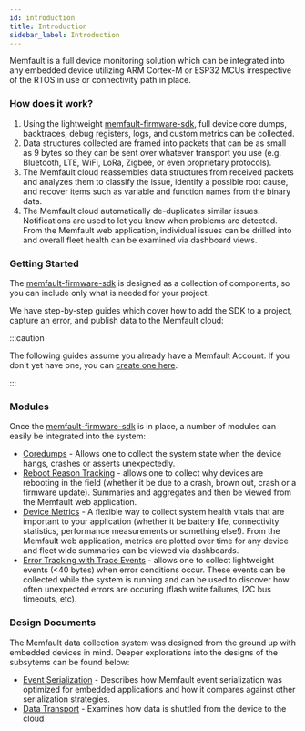```yaml
---
id: introduction
title: Introduction
sidebar_label: Introduction
---
```



Memfault is a full device monitoring solution which can be integrated into any
embedded device utilizing ARM Cortex-M or ESP32 MCUs irrespective of the RTOS in
use or connectivity path in place.

### How does it work?

1. Using the lightweight
   [memfault-firmware-sdk](https://github.com/memfault/memfault-firmware-sdk),
   full device core dumps, backtraces, debug registers, logs, and custom metrics
   can be collected.
2. Data structures collected are framed into packets that can be as small as 9
   bytes so they can be sent over whatever transport you use (e.g. Bluetooth,
   LTE, WiFi, LoRa, Zigbee, or even proprietary protocols).
3. The Memfault cloud reassembles data structures from received packets and
   analyzes them to classify the issue, identify a possible root cause, and
   recover items such as variable and function names from the binary data.
4. The Memfault cloud automatically de-duplicates similar issues. Notifications
   are used to let you know when problems are detected. From the Memfault web
   application, individual issues can be drilled into and overall fleet health
   can be examined via dashboard views.

### Getting Started

The [memfault-firmware-sdk](https://github.com/memfault/memfault-firmware-sdk)
is designed as a collection of components, so you can include only what is
needed for your project.

We have step-by-step guides which cover how to add the SDK to a project, capture
an error, and publish data to the Memfault cloud:

:::caution

The following guides assume you already have a Memfault Account. If you don't
yet have one, you can
[create one here](https://memfault.typeform.com/to/zHsZBg?plan=starter).

:::

<IntegrationGuideTable />

### Modules

Once the
[memfault-firmware-sdk](https://github.com/memfault/memfault-firmware-sdk) is in
place, a number of modules can easily be integrated into the system:

- [Coredumps](/docs/embedded/coredumps) - Allows one to collect the system state
  when the device hangs, crashes or asserts unexpectedly.
- [Reboot Reason Tracking](/docs/embedded/reboot-reason-tracking) - allows one
  to collect why devices are rebooting in the field (whether it be due to a
  crash, brown out, crash or a firmware update). Summaries and aggregates and
  then be viewed from the Memfault web application.
- [Device Metrics](/docs/embedded/metrics-api) - A flexible way to collect
  system health vitals that are important to your application (whether it be
  battery life, connectivity statistics, performance measurements or something
  else!). From the Memfault web application, metrics are plotted over time for
  any device and fleet wide summaries can be viewed via dashboards.
- [Error Tracking with Trace Events](/docs/embedded/trace-events) - allows one
  to collect lightweight events (<40 bytes) when error conditions occur. These
  events can be collected while the system is running and can be used to
  discover how often unexpected errors are occuring (flash write failures, I2C
  bus timeouts, etc).

### Design Documents

The Memfault data collection system was designed from the ground up with
embedded devices in mind. Deeper explorations into the designs of the subsytems
can be found below:

- [Event Serialization](/docs/embedded/event-serialization-overview) - Describes
  how Memfault event serialization was optimized for embedded applications and
  how it compares against other serialization strategies.
- [Data Transport](/docs/embedded/data-from-firmware-to-the-cloud) - Examines
  how data is shuttled from the device to the cloud
